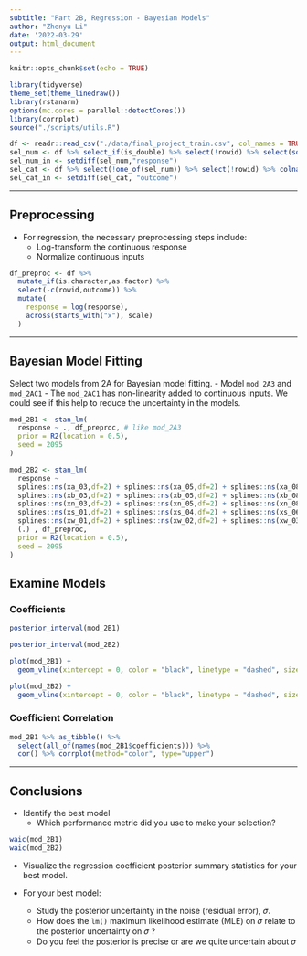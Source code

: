 ```yaml
---
subtitle: "Part 2B, Regression - Bayesian Models"
author: "Zhenyu Li"
date: '2022-03-29'
output: html_document
---
```


```r
knitr::opts_chunk$set(echo = TRUE)
```

```r
library(tidyverse)
theme_set(theme_linedraw())
library(rstanarm)
options(mc.cores = parallel::detectCores())
library(corrplot)
source("./scripts/utils.R")
```

```r
df <- readr::read_csv("./data/final_project_train.csv", col_names = TRUE)
sel_num <- df %>% select_if(is_double) %>% select(!rowid) %>% select(sort(names(.))) %>% colnames()
sel_num_in <- setdiff(sel_num,"response")
sel_cat <- df %>% select(!one_of(sel_num)) %>% select(!rowid) %>% colnames()
sel_cat_in <- setdiff(sel_cat, "outcome")
```

----

## Preprocessing

- For regression, the necessary preprocessing steps include:
  - Log-transform the continuous response
  - Normalize continuous inputs

```r
df_preproc <- df %>% 
  mutate_if(is.character,as.factor) %>% 
  select(-c(rowid,outcome)) %>% 
  mutate(
    response = log(response),
    across(starts_with("x"), scale)
  )
```

----

## Bayesian Model Fitting

Select two models from 2A for Bayesian model fitting. 
- Model `mod_2A3` and `mod_2AC1`
- The `mod_2AC1` has non-linearity added to continuous inputs. We could see if this help to reduce the uncertainty in the models. 

```r
mod_2B1 <- stan_lm(
  response ~ ., df_preproc, # like mod_2A3
  prior = R2(location = 0.5),
  seed = 2095
)
```



```r
mod_2B2 <- stan_lm(
  response ~ 
  splines::ns(xa_03,df=2) + splines::ns(xa_05,df=2) + splines::ns(xa_08,df=2) + 
  splines::ns(xb_03,df=2) + splines::ns(xb_05,df=2) + splines::ns(xb_08,df=2) +
  splines::ns(xn_03,df=2) + splines::ns(xn_05,df=2) + splines::ns(xn_08,df=2) +
  splines::ns(xs_01,df=2) + splines::ns(xs_04,df=2) + splines::ns(xs_06,df=2) +
  splines::ns(xw_01,df=2) + splines::ns(xw_02,df=2) + splines::ns(xw_03,df=2) +
  (.) , df_preproc, 
  prior = R2(location = 0.5),
  seed = 2095
)
```

## Examine Models

### Coefficients

```r
posterior_interval(mod_2B1)
```

```r
posterior_interval(mod_2B2)
```

```r
plot(mod_2B1) +
  geom_vline(xintercept = 0, color = "black", linetype = "dashed", size = .5)
```

```r
plot(mod_2B2) + 
  geom_vline(xintercept = 0, color = "black", linetype = "dashed", size = .5)
```

### Coefficient Correlation

```r
mod_2B1 %>% as_tibble() %>% 
  select(all_of(names(mod_2B1$coefficients))) %>% 
  cor() %>% corrplot(method="color", type="upper")
```

----

## Conclusions

- Identify the best model
  - Which performance metric did you use to make your selection?

```r
waic(mod_2B1)
waic(mod_2B2)
```

- Visualize the regression coefficient posterior summary statistics for your best model.

- For your best model:
  - Study the posterior uncertainty in the noise (residual error), 𝜎.
  - How does the `lm()` maximum likelihood estimate (MLE) on 𝜎 relate to the posterior uncertainty on 𝜎 ?
  - Do you feel the posterior is precise or are we quite uncertain about 𝜎

